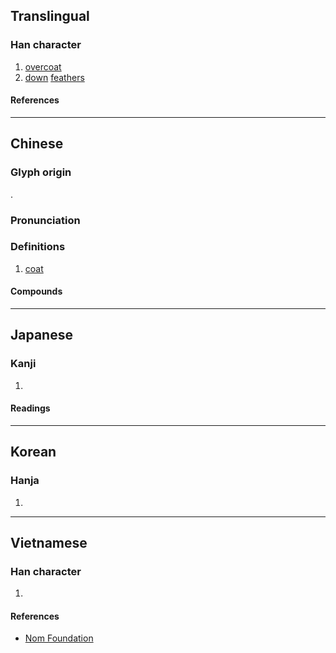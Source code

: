 {{character info/new}}
==Translingual==

===Han character===
{{Han char|rn=82|rad=毛|as=12|sn=16|four=98710|canj=FKHQU|ids=⿱敞毛}}

# [[overcoat]]
# [[down]] [[feather]]s

====References====
{{Han ref|kx=0596.190|dkj=16973|dj=0987.400|hdz=32005.190|uh=6C05}}

----

==Chinese==
{{zh-forms}}

===Glyph origin===
{{Han etym}}
{{Han compound|敞|毛|t2=feather|ls=psc|c1=p|c2=s}}.

===Pronunciation===
{{zh-pron
|m=chǎng
|c=cong2
|mc=y
|oc=y
|ma=
|cat=n
}}

===Definitions===
{{zh-hanzi}}

# [[coat]]

====Compounds====
{{zh-der|大氅|氅衣|白氅|氅衣兒|披氅|鶴氅}}

----

==Japanese==

===Kanji===
{{ja-kanji|grade=|rs=毛12}}

# {{defn|lang=ja|sort=毛12}}

====Readings====
{{ja-readings
|on=しょう
|kun=かざりけ
}}

----

==Korean==

===Hanja===
{{ko-hanja|창}}

# {{defn|lang=ko|sort=毛12}}

----

==Vietnamese==

===Han character===
{{vi-readings|rs=毛12|reading=sưởng}}

# {{defn|lang=vi|sort=毛12}}

====References====
* [http://nomfoundation.org/common/nom_details.php?codepoint=6c05 Nom Foundation]